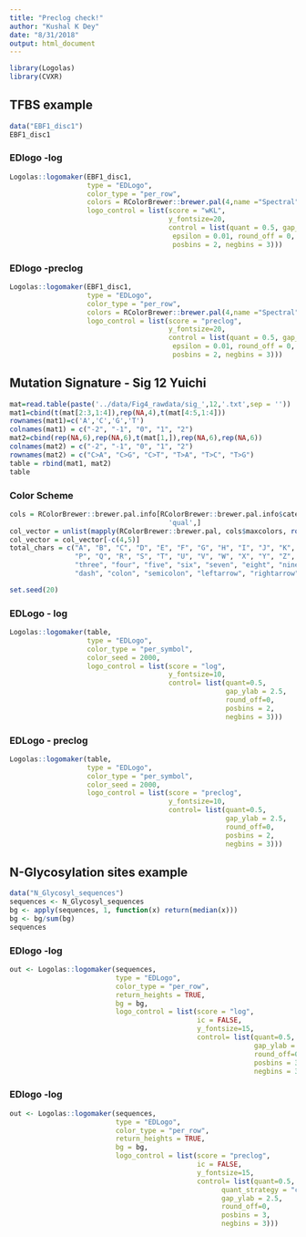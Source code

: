 ```yaml
---
title: "Preclog check!"
author: "Kushal K Dey"
date: "8/31/2018"
output: html_document
---
```


```r
library(Logolas)
library(CVXR)
```

## TFBS example 

```r
data("EBF1_disc1")
EBF1_disc1
```

### EDlogo -log

```r
Logolas::logomaker(EBF1_disc1,
                   type = "EDLogo",
                   color_type = "per_row",
                   colors = RColorBrewer::brewer.pal(4,name ="Spectral"),
                   logo_control = list(score = "wKL",
                                       y_fontsize=20,
                                       control = list(quant = 0.5, gap_ylab=2.5,
                                        epsilon = 0.01, round_off = 0,
                                        posbins = 2, negbins = 3)))

```

### EDlogo -preclog

```r
Logolas::logomaker(EBF1_disc1,
                   type = "EDLogo",
                   color_type = "per_row",
                   colors = RColorBrewer::brewer.pal(4,name ="Spectral"),
                   logo_control = list(score = "preclog",
                                       y_fontsize=20,
                                       control = list(quant = 0.5, gap_ylab=2.5,
                                        epsilon = 0.01, round_off = 0,
                                        posbins = 2, negbins = 3)))

```

## Mutation Signature - Sig 12 Yuichi

```r
mat=read.table(paste('../data/Fig4_rawdata/sig_',12,'.txt',sep = ''))
mat1=cbind(t(mat[2:3,1:4]),rep(NA,4),t(mat[4:5,1:4]))
rownames(mat1)=c('A','C','G','T')
colnames(mat1) = c("-2", "-1", "0", "1", "2")
mat2=cbind(rep(NA,6),rep(NA,6),t(mat[1,]),rep(NA,6),rep(NA,6))
colnames(mat2) = c("-2", "-1", "0", "1", "2")
rownames(mat2) = c("C>A", "C>G", "C>T", "T>A", "T>C", "T>G")
table = rbind(mat1, mat2)
table
```

### Color Scheme

```r
cols = RColorBrewer::brewer.pal.info[RColorBrewer::brewer.pal.info$category ==
                                       'qual',]
col_vector = unlist(mapply(RColorBrewer::brewer.pal, cols$maxcolors, rownames(cols)))
col_vector = col_vector[-c(4,5)]
total_chars = c("A", "B", "C", "D", "E", "F", "G", "H", "I", "J", "K", "L", "M", "N", "O",
                "P", "Q", "R", "S", "T", "U", "V", "W", "X", "Y", "Z", "zero", "one", "two",
                "three", "four", "five", "six", "seven", "eight", "nine", "dot", "comma",
                "dash", "colon", "semicolon", "leftarrow", "rightarrow")

set.seed(20)

```

### EDLogo - log

```r
Logolas::logomaker(table,
                   type = "EDLogo",
                   color_type = "per_symbol",
                   color_seed = 2000,
                   logo_control = list(score = "log",
                                       y_fontsize=10,
                                       control= list(quant=0.5,
                                                     gap_ylab = 2.5,
                                                     round_off=0,
                                                     posbins = 2,
                                                     negbins = 3)))

```


### EDLogo - preclog

```r
Logolas::logomaker(table,
                   type = "EDLogo",
                   color_type = "per_symbol",
                   color_seed = 2000,
                   logo_control = list(score = "preclog",
                                       y_fontsize=10,
                                       control= list(quant=0.5,
                                                     gap_ylab = 2.5,
                                                     round_off=0,
                                                     posbins = 2,
                                                     negbins = 3)))

```

## N-Glycosylation sites example 

```r
data("N_Glycosyl_sequences")
sequences <- N_Glycosyl_sequences
bg <- apply(sequences, 1, function(x) return(median(x)))
bg <- bg/sum(bg)
sequences
```

### EDlogo -log

```r
out <- Logolas::logomaker(sequences,
                          type = "EDLogo",
                          color_type = "per_row",
                          return_heights = TRUE,
                          bg = bg,
                          logo_control = list(score = "log",
                                              ic = FALSE,
                                              y_fontsize=15,
                                              control= list(quant=0.5,
                                                            gap_ylab = 2.5,
                                                            round_off=0,
                                                            posbins = 3,
                                                            negbins = 3)))

```

### EDlogo -log

```r
out <- Logolas::logomaker(sequences,
                          type = "EDLogo",
                          color_type = "per_row",
                          return_heights = TRUE,
                          bg = bg,
                          logo_control = list(score = "preclog",
                                              ic = FALSE,
                                              y_fontsize=15,
                                              control= list(quant=0.5,
                                                    quant_strategy = "center",
                                                    gap_ylab = 2.5,
                                                    round_off=0,
                                                    posbins = 3,
                                                    negbins = 3)))

```
